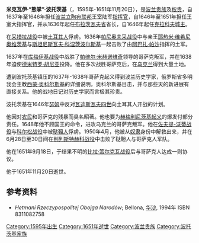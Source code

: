 {{Infobox Polish noble
|name=米克瓦伊·波托茨基<br/>Mikołaj Potocki
|image=Mikołaj Potocki.PNG
|family=[[波托茨基家族|波托茨基家族]]
|CoA=[[Image:Herb_Pilawa.jpg|150px]]<br/>皮瓦瓦纹章
|father=[[雅库布·波托茨基|雅库布·波托茨基]]
|mother=[[雅德维加·普鲁西诺夫斯卡|雅德维加·普鲁西诺夫斯卡]]
|consorts=[[索菲亚·费尔莱伊|索菲亚·费尔莱伊]]<br/>[[埃尔日别塔·卡扎诺夫斯卡|埃尔日别塔·卡扎诺夫斯卡]]
|children=索菲亚·费尔莱伊生下<br/>[[皮奥特尔·波托茨基|皮奥特尔·波托茨基]]<br>[[斯特凡·波托茨基_(1624-1648)|斯特凡·波托茨基]]<br>[[米克瓦伊·波托茨基_(1626-?)米克瓦伊·波托茨基|米克瓦伊·波托茨基 (1626-?)米克瓦伊·波托茨基]]<br>[[玛丽娅娜·波托茨卡|玛丽娅娜·波托茨卡]]<br>[[维多利亚·波托茨卡|维多利亚·波托茨卡]]<br>[[亨里克·波托茨基|亨里克·波托茨基]]<br>埃尔日别塔·卡扎诺夫斯卡生下<br>[[雅库布·波托茨基|雅库布·波托茨基]]<br>[[约安娜·波托茨卡|约安娜·波托茨卡]]<br>[[多米尼克·波托茨基|多米尼克·波托茨基]]
|born=1595年
|born in=？
|death=1651年11月20日
|death in =？
}}
'''米克瓦伊·“熊掌”·波托茨基'''（{{lang-pl|Mikołaj "Niedźwiedzia Łapa" Potocki}}，1595年-1651年11月20日），是[[施拉赫塔|波兰贵族]]及[[权贵|权贵]]，自1637年至1646年担任[[波兰立陶宛联邦|波兰立陶宛联邦]]王室陆军[[盖特曼|指挥官]]，自1646年至1651年担任王室大指挥官，并从1636年起任[[布拉茨瓦夫省|布拉茨瓦夫省]]省长，自1646年起任[[克拉科夫|克拉科夫]][[城主|城主]]。

在[[采措拉战役|采措拉战役]]中被[[奥斯曼帝国|土耳其人]]俘虏。1636年[[帕尼奥夫采战役|帕尼奥夫采战役]]中与亲王[[耶热米·维希尼奥维茨基|耶热米·维希尼奥维茨基]]与[[斯坦尼斯瓦夫·科涅茨波尔斯基|斯坦尼斯瓦夫·科涅茨波尔斯基]]一起击败了由[[阿巴扎·帕沙|阿巴扎·帕沙]]指挥的土军。 

1637年在[[库梅伊基战役|库梅伊基战役]]中战胜了[[帕维尔·米赫诺维奇|帕维尔·米赫诺维奇]]领导的哥萨克叛军，并在1638年迫使[[德米特罗·胡尼亚|德米特罗·胡尼亚]]投降。他在多次战胜哥萨克后，在[[乌克兰|乌克兰]]得到大量土地。 

遭到波托茨基镇压的1637年-1638年哥萨克起义得到波兰历史学家，俄罗斯省多明我会主教[[西蒙·奥科尔斯基|西蒙·奥科尔斯基]]的详细说明，奥科尔斯基目击，并与那些天的新进展有直接关系。他的战地日记对历史学家而言极其珍贵。

波托茨基在1646年[[瑟姆|瑟姆]]中反对[[瓦迪斯瓦夫四世|瓦迪斯瓦夫四世]]向土耳其人开战的计划。

他因对[[农民|农民]]和哥萨克的残暴而臭名昭著。他也要为[[赫梅利尼茨基起义|赫梅利尼茨基起义]]的爆发付部分责任。1648年他不顾国王的命令，进攻乌克兰的哥萨克叛军。他在[[佐夫提-沃蒂战役|佐夫提-沃蒂战役]]与[[科尔松战役|科尔松战役]]中被[[鞑靼人|鞑靼人]]俘虏。1950年4月，他被从[[奴隶|奴隶]]身份中解救出来，并在6月28日至30日间在[[别列斯特赫科战役|别列斯特赫科战役]]中击败了鞑靼人与哥萨克人军队。

他在1651年9月18日，于结果不明的[[比拉·策尔克瓦战役|比拉·策尔克瓦战役]]后与哥萨克人达成一则协议。

他于1651年11月20日逝世。

== 参考资料 ==

* ''Hetmani Rzeczypospolitej Obojga Narodów''; Bellona, [[华沙|华沙]], 1994年 ISBN 8311082758

{{Hetmans GC}}

{{Authority control}}
[[Category:1595年出生|Category:1595年出生]]
[[Category:1651年逝世|Category:1651年逝世]]
[[Category:波兰贵族|Category:波兰贵族]]
[[Category:波托茨基家族|Category:波托茨基家族]]